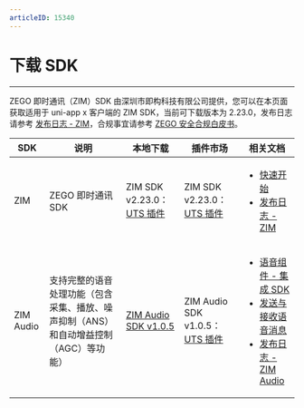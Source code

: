 ```yaml
---
articleID: 15340
---
```


# 下载 SDK

- - -

ZEGO 即时通讯（ZIM）SDK 由深圳市即构科技有限公司提供，您可以在本页面获取适用于 uni-app x 客户端的 ZIM SDK，当前可下载版本为 2.23.0，发布日志请参考 [发布日志 - ZIM](./ZIM%20release%20notes.mdx)，合规事宜请参考 [ZEGO 安全合规白皮书](https://doc-zh.zego.im/article/16142)。

| SDK | 说明 | 本地下载 | 插件市场 | 相关文档 |
|-----|------|----------|-----------|-----------|
| ZIM | ZEGO 即时通讯 SDK | ZIM SDK v2.23.0：[UTS 插件](https://artifact-sdk.zego.im/zim%2Fsdk%2Funi-app%2Fzego-zim-uts.zip) | ZIM SDK v2.23.0：[UTS 插件](https://ext.dcloud.net.cn/plugin?name=zego-zim-uts) | <ul><li>[快速开始](./../Send%20and%20receive%20messages.mdx)</li><li>[发布日志 - ZIM](./ZIM%20release%20notes.mdx)</li></ul> |
| ZIM Audio | 支持完整的语音处理功能（包含采集、播放、噪声抑制（ANS）和自动增益控制（AGC）等功能） | [ZIM Audio SDK v1.0.5](https://artifact-sdk.zego.im/zim-audio/sdk/uni-app/zego-zim-audio-uts.zip) | ZIM Audio SDK v1.0.5：[UTS 插件](https://ext.dcloud.net.cn/plugin?name=zego-zim-audio-uts) | <ul><li>[语音组件 - 集成 SDK](./../ZIM%20Audio/Integrate%20the%20ZIM%20Audio%20SDK.mdx)</li><li>[发送与接收语音消息](./../ZIM%20Audio/Send%20and%20receive%20audio%20messages.mdx)</li><li>[发布日志 - ZIM Audio](./ZIM%20Audio%20release%20notes.mdx)</li></ul> |

